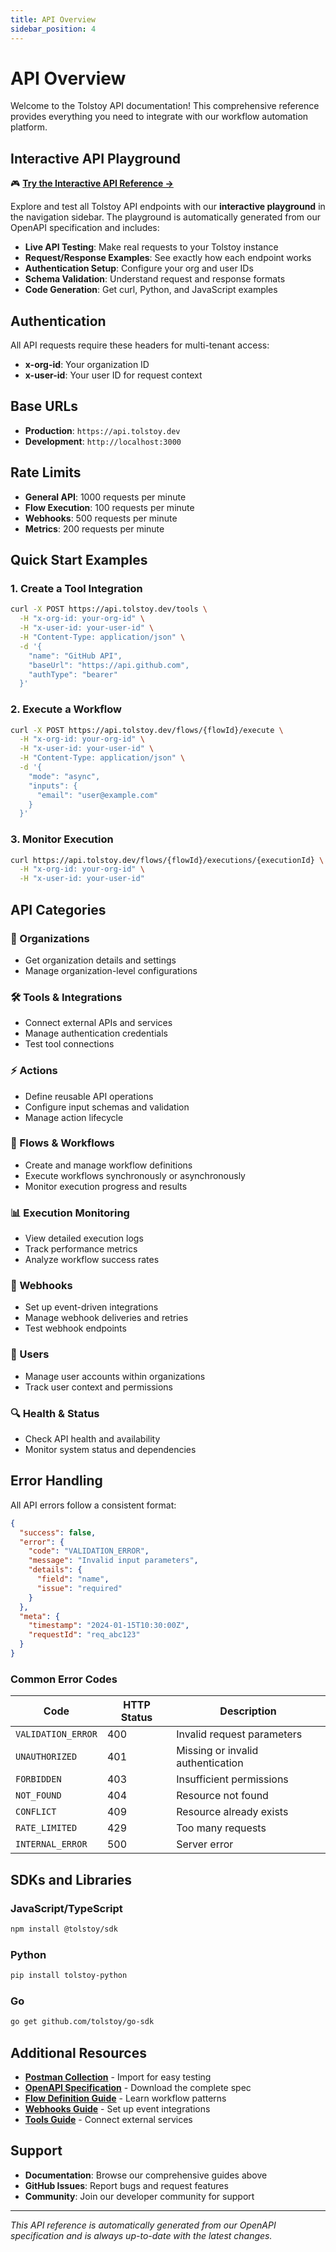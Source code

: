 ```yaml
---
title: API Overview
sidebar_position: 4
---
```


# API Overview

Welcome to the Tolstoy API documentation! This comprehensive reference provides everything you need to integrate with our workflow automation platform.

## Interactive API Playground

🎮 **[Try the Interactive API Reference →](#interactive-api-reference)**

Explore and test all Tolstoy API endpoints with our **interactive playground** in the navigation sidebar. The playground is automatically generated from our OpenAPI specification and includes:

- **Live API Testing**: Make real requests to your Tolstoy instance
- **Request/Response Examples**: See exactly how each endpoint works  
- **Authentication Setup**: Configure your org and user IDs
- **Schema Validation**: Understand request and response formats
- **Code Generation**: Get curl, Python, and JavaScript examples

## Authentication

All API requests require these headers for multi-tenant access:

- **x-org-id**: Your organization ID
- **x-user-id**: Your user ID for request context

## Base URLs

- **Production**: `https://api.tolstoy.dev`
- **Development**: `http://localhost:3000`

## Rate Limits

- **General API**: 1000 requests per minute
- **Flow Execution**: 100 requests per minute  
- **Webhooks**: 500 requests per minute
- **Metrics**: 200 requests per minute

## Quick Start Examples

### 1. Create a Tool Integration
```bash
curl -X POST https://api.tolstoy.dev/tools \
  -H "x-org-id: your-org-id" \
  -H "x-user-id: your-user-id" \
  -H "Content-Type: application/json" \
  -d '{
    "name": "GitHub API",
    "baseUrl": "https://api.github.com",
    "authType": "bearer"
  }'
```

### 2. Execute a Workflow
```bash
curl -X POST https://api.tolstoy.dev/flows/{flowId}/execute \
  -H "x-org-id: your-org-id" \
  -H "x-user-id: your-user-id" \
  -H "Content-Type: application/json" \
  -d '{
    "mode": "async",
    "inputs": {
      "email": "user@example.com"
    }
  }'
```

### 3. Monitor Execution
```bash
curl https://api.tolstoy.dev/flows/{flowId}/executions/{executionId} \
  -H "x-org-id: your-org-id" \
  -H "x-user-id: your-user-id"
```

## API Categories

### 🏢 Organizations
- Get organization details and settings
- Manage organization-level configurations

### 🛠️ Tools & Integrations  
- Connect external APIs and services
- Manage authentication credentials
- Test tool connections

### ⚡ Actions
- Define reusable API operations
- Configure input schemas and validation
- Manage action lifecycle

### 🔄 Flows & Workflows
- Create and manage workflow definitions
- Execute workflows synchronously or asynchronously
- Monitor execution progress and results

### 📊 Execution Monitoring
- View detailed execution logs
- Track performance metrics
- Analyze workflow success rates

### 🔗 Webhooks
- Set up event-driven integrations
- Manage webhook deliveries and retries
- Test webhook endpoints

### 👤 Users
- Manage user accounts within organizations
- Track user context and permissions

### 🔍 Health & Status
- Check API health and availability
- Monitor system status and dependencies

## Error Handling

All API errors follow a consistent format:

```json
{
  "success": false,
  "error": {
    "code": "VALIDATION_ERROR",
    "message": "Invalid input parameters",
    "details": {
      "field": "name", 
      "issue": "required"
    }
  },
  "meta": {
    "timestamp": "2024-01-15T10:30:00Z",
    "requestId": "req_abc123"
  }
}
```

### Common Error Codes

| Code | HTTP Status | Description |
|------|-------------|-------------|
| `VALIDATION_ERROR` | 400 | Invalid request parameters |
| `UNAUTHORIZED` | 401 | Missing or invalid authentication |
| `FORBIDDEN` | 403 | Insufficient permissions |
| `NOT_FOUND` | 404 | Resource not found |
| `CONFLICT` | 409 | Resource already exists |
| `RATE_LIMITED` | 429 | Too many requests |
| `INTERNAL_ERROR` | 500 | Server error |

## SDKs and Libraries

### JavaScript/TypeScript
```bash
npm install @tolstoy/sdk
```

### Python
```bash
pip install tolstoy-python
```

### Go
```bash
go get github.com/tolstoy/go-sdk
```

## Additional Resources

- **[Postman Collection](https://api.tolstoy.dev/docs/postman-collection.json)** - Import for easy testing
- **[OpenAPI Specification](../openapi.json)** - Download the complete spec
- **[Flow Definition Guide](/flow-definition)** - Learn workflow patterns
- **[Webhooks Guide](/webhooks)** - Set up event integrations
- **[Tools Guide](/tools)** - Connect external services

## Support

- **Documentation**: Browse our comprehensive guides above
- **GitHub Issues**: Report bugs and request features  
- **Community**: Join our developer community for support

---

*This API reference is automatically generated from our OpenAPI specification and is always up-to-date with the latest changes.*